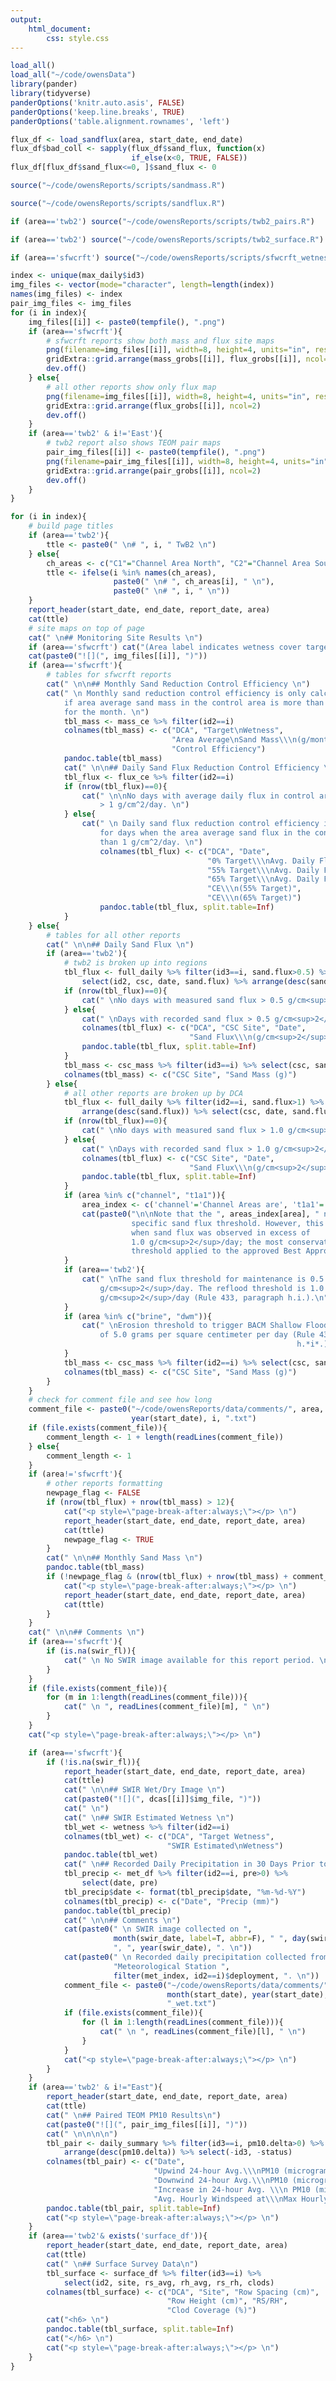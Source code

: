 ```yaml
---
output: 
    html_document:
        css: style.css
---
```


```r
load_all()
load_all("~/code/owensData")
library(pander)
library(tidyverse)
panderOptions('knitr.auto.asis', FALSE)
panderOptions('keep.line.breaks', TRUE)
panderOptions('table.alignment.rownames', 'left')
```

```r
flux_df <- load_sandflux(area, start_date, end_date)
flux_df$bad_coll <- sapply(flux_df$sand_flux, function(x) 
                           if_else(x<0, TRUE, FALSE))
flux_df[flux_df$sand_flux<=0, ]$sand_flux <- 0
```

```r
source("~/code/owensReports/scripts/sandmass.R")
```

```r
source("~/code/owensReports/scripts/sandflux.R")
```

```r
if (area=='twb2') source("~/code/owensReports/scripts/twb2_pairs.R")
```

```r
if (area=='twb2') source("~/code/owensReports/scripts/twb2_surface.R")
```

```r
if (area=='sfwcrft') source("~/code/owensReports/scripts/sfwcrft_wetness.R")
```

```r
index <- unique(max_daily$id3)
img_files <- vector(mode="character", length=length(index))
names(img_files) <- index
pair_img_files <- img_files
for (i in index){
    img_files[[i]] <- paste0(tempfile(), ".png")
    if (area=='sfwcrft'){
        # sfwcrft reports show both mass and flux site maps
        png(filename=img_files[[i]], width=8, height=4, units="in", res=300)
        gridExtra::grid.arrange(mass_grobs[[i]], flux_grobs[[i]], ncol=2)
        dev.off()
    } else{
        # all other reports show only flux map
        png(filename=img_files[[i]], width=8, height=4, units="in", res=300)
        gridExtra::grid.arrange(flux_grobs[[i]], ncol=2)
        dev.off()
    }
    if (area=='twb2' & i!='East'){
        # twb2 report also shows TEOM pair maps
        pair_img_files[[i]] <- paste0(tempfile(), ".png")
        png(filename=pair_img_files[[i]], width=8, height=4, units="in", res=300)
        gridExtra::grid.arrange(pair_grobs[[i]], ncol=2)
        dev.off()
    }
}
```

```r
for (i in index){
    # build page titles
    if (area=='twb2'){
        ttle <- paste0(" \n# ", i, " TwB2 \n")
    } else{ 
        ch_areas <- c("C1"="Channel Area North", "C2"="Channel Area South")
        ttle <- ifelse(i %in% names(ch_areas), 
                       paste0(" \n# ", ch_areas[i], " \n"), 
                       paste0(" \n# ", i, " \n"))
    }
    report_header(start_date, end_date, report_date, area)
    cat(ttle)
    # site maps on top of page
    cat(" \n## Monitoring Site Results \n")
    if (area=='sfwcrft') cat("(Area label indicates wetness cover target.) \n")
    cat(paste0("![](", img_files[[i]], ")"))
    if (area=='sfwcrft'){
        # tables for sfwcrft reports
        cat(" \n\n## Monthly Sand Reduction Control Efficiency \n")
        cat(" \n Monthly sand reduction control efficiency is only calculated 
            if area average sand mass in the control area is more than 10 grams 
            for the month. \n")
            tbl_mass <- mass_ce %>% filter(id2==i) 
            colnames(tbl_mass) <- c("DCA", "Target\nWetness", 
                                    "Area Average\nSand Mass\\\n(g/month)", 
                                    "Control Efficiency")
            pandoc.table(tbl_mass)
            cat(" \n\n## Daily Sand Flux Reduction Control Efficiency \n")
            tbl_flux <- flux_ce %>% filter(id2==i) 
            if (nrow(tbl_flux)==0){
                cat(" \n\nNo days with average daily flux in control area 
                    > 1 g/cm^2/day. \n")
            } else{
                cat(" \n Daily sand flux reduction control efficiency is only reported 
                    for days when the area average sand flux in the control area is more 
                    than 1 g/cm^2/day. \n")
                    colnames(tbl_flux) <- c("DCA", "Date", 
                                            "0% Target\\\nAvg. Daily Flux\\\n(g/cm^2/day)", 
                                            "55% Target\\\nAvg. Daily Flux\\\n(g/cm^2/day)", 
                                            "65% Target\\\nAvg. Daily Flux\\\n(g/cm^2/day)", 
                                            "CE\\\n(55% Target)",
                                            "CE\\\n(65% Target)") 
                    pandoc.table(tbl_flux, split.table=Inf)
            }
    } else{
        # tables for all other reports
        cat(" \n\n## Daily Sand Flux \n")
        if (area=='twb2'){
            # twb2 is broken up into regions
            tbl_flux <- full_daily %>% filter(id3==i, sand.flux>0.5) %>% 
                select(id2, csc, date, sand.flux) %>% arrange(desc(sand.flux))
            if (nrow(tbl_flux)==0){
                cat(" \nNo days with measured sand flux > 0.5 g/cm<sup>2</sup>/day. \n")
            } else{
                cat(" \nDays with recorded sand flux > 0.5 g/cm<sup>2</sup>/day: \n")
                colnames(tbl_flux) <- c("DCA", "CSC Site", "Date", 
                                        "Sand Flux\\\n(g/cm<sup>2</sup>/day)") 
                pandoc.table(tbl_flux, split.table=Inf)
            }
            tbl_mass <- csc_mass %>% filter(id3==i) %>% select(csc, sand.mass)
            colnames(tbl_mass) <- c("CSC Site", "Sand Mass (g)") 
        } else{
            # all other reports are broken up by DCA
            tbl_flux <- full_daily %>% filter(id2==i, sand.flux>1) %>% 
                arrange(desc(sand.flux)) %>% select(csc, date, sand.flux)
            if (nrow(tbl_flux)==0){
                cat(" \nNo days with measured sand flux > 1.0 g/cm<sup>2</sup>/day. \n")
            } else{
                cat(" \nDays with recorded sand flux > 1.0 g/cm<sup>2</sup>/day: \n")
                colnames(tbl_flux) <- c("CSC Site", "Date", 
                                        "Sand Flux\\\n(g/cm<sup>2</sup>/day)") 
                pandoc.table(tbl_flux, split.table=Inf)
            }
            if (area %in% c("channel", "t1a1")){
                area_index <- c('channel'='Channel Areas are', 't1a1'='T1A-1 is')
                cat(paste0("\n\nNote that the ", areas_index[area], " not subject to a 
                           specific sand flux threshold. However, this report includes dates 
                           when sand flux was observed in excess of 
                           1.0 g/cm<sup>2</sup>/day; the most conservative sand flux 
                           threshold applied to the approved Best Approved Control Measures.\n"))
            }
            if (area=='twb2'){
                cat(" \nThe sand flux threshold for maintenance is 0.5 
                    g/cm<sup>2</sup>/day. The reflood threshold is 1.0 
                    g/cm<sup>2</sup>/day (Rule 433, paragraph h.i.).\n")
            }
            if (area %in% c("brine", "dwm")){
                cat(" \nErosion threshold to trigger BACM Shallow Flooding is sand flux 
                    of 5.0 grams per square centimeter per day (Rule 433, paragraph 
                                                                h.*i*.) \n")
            } 
            tbl_mass <- csc_mass %>% filter(id2==i) %>% select(csc, sand.mass)
            colnames(tbl_mass) <- c("CSC Site", "Sand Mass (g)") 
        }
    }
    # check for comment file and see how long
    comment_file <- paste0("~/code/owensReports/data/comments/", area, month(start_date), 
                           year(start_date), i, ".txt")
    if (file.exists(comment_file)){ 
        comment_length <- 1 + length(readLines(comment_file))
    } else{
        comment_length <- 1
    }
    if (area!='sfwcrft'){
        # other reports formatting
        newpage_flag <- FALSE
        if (nrow(tbl_flux) + nrow(tbl_mass) > 12){
            cat("<p style=\"page-break-after:always;\"></p> \n")
            report_header(start_date, end_date, report_date, area)
            cat(ttle)
            newpage_flag <- TRUE
        }
        cat(" \n\n## Monthly Sand Mass \n")
        pandoc.table(tbl_mass)
        if (!newpage_flag & (nrow(tbl_flux) + nrow(tbl_mass) + comment_length> 12)){
            cat("<p style=\"page-break-after:always;\"></p> \n")
            report_header(start_date, end_date, report_date, area)
            cat(ttle)
        }
    }
    cat(" \n\n## Comments \n")
    if (area=='sfwcrft'){
        if (is.na(swir_fl)){
            cat(" \n No SWIR image available for this report period. \n")
        }
    }
    if (file.exists(comment_file)){
        for (m in 1:length(readLines(comment_file))){
            cat(" \n ", readLines(comment_file)[m], " \n")
        }
    }
    cat("<p style=\"page-break-after:always;\"></p> \n")

    if (area=='sfwcrft'){
        if (!is.na(swir_fl)){
            report_header(start_date, end_date, report_date, area)
            cat(ttle)
            cat(" \n\n## SWIR Wet/Dry Image \n")
            cat(paste0("![](", dcas[[i]]$img_file, ")"))
            cat(" \n")
            cat(" \n## SWIR Estimated Wetness \n")
            tbl_wet <- wetness %>% filter(id2==i)
            colnames(tbl_wet) <- c("DCA", "Target Wetness", 
                                   "SWIR Estimated\nWetness")
            pandoc.table(tbl_wet)
            cat(" \n## Recorded Daily Precipitation in 30 Days Prior to SWIR Image \n")
            tbl_precip <- met_df %>% filter(id2==i, pre>0) %>%
                select(date, pre)
            tbl_precip$date <- format(tbl_precip$date, "%m-%d-%Y")
            colnames(tbl_precip) <- c("Date", "Precip (mm)")
            pandoc.table(tbl_precip)
            cat(" \n\n## Comments \n")
            cat(paste0(" \n SWIR image collected on ", 
                       month(swir_date, label=T, abbr=F), " ", day(swir_date), 
                       ", ", year(swir_date), ". \n"))
            cat(paste0(" \n Recorded daily precipitation collected from ",
                       "Meteorological Station ", 
                       filter(met_index, id2==i)$deployment, ". \n"))
            comment_file <- paste0("~/code/owensReports/data/comments/", area, 
                                   month(start_date), year(start_date), i, 
                                   "_wet.txt")
            if (file.exists(comment_file)){
                for (l in 1:length(readLines(comment_file))){
                    cat(" \n ", readLines(comment_file)[l], " \n")
                }
            }
            cat("<p style=\"page-break-after:always;\"></p> \n")
        }
    }
    if (area=='twb2' & i!="East"){
        report_header(start_date, end_date, report_date, area)
        cat(ttle)
        cat(" \n## Paired TEOM PM10 Results\n")
        cat(paste0("![](", pair_img_files[[i]], ")"))
        cat(" \n\n\n\n")
        tbl_pair <- daily_summary %>% filter(id3==i, pm10.delta>0) %>% 
            arrange(desc(pm10.delta)) %>% select(-id3, -status)
        colnames(tbl_pair) <- c("Date", 
                                "Upwind 24-hour Avg.\\\nPM10 (micrograms/m<sup>3</sup>)", 
                                "Downwind 24-hour Avg.\\\nPM10 (micrograms/m<sup>3</sup>)", 
                                "Increase in 24-hour Avg. \\\n PM10 (micrograms/m<sup>3</sup>)", 
                                "Avg. Hourly Windspeed at\\\nMax Hourly PM10 Increase (m/s)")
        pandoc.table(tbl_pair, split.table=Inf)
        cat("<p style=\"page-break-after:always;\"></p> \n")
    }
    if (area=='twb2'& exists('surface_df')){
        report_header(start_date, end_date, report_date, area)
        cat(ttle)
        cat(" \n## Surface Survey Data\n")
        tbl_surface <- surface_df %>% filter(id3==i) %>% 
            select(id2, site, rs_avg, rh_avg, rs_rh, clods)
        colnames(tbl_surface) <- c("DCA", "Site", "Row Spacing (cm)", 
                                   "Row Height (cm)", "RS/RH", 
                                   "Clod Coverage (%)")
        cat("<h6> \n")
        pandoc.table(tbl_surface, split.table=Inf)
        cat("</h6> \n")
        cat("<p style=\"page-break-after:always;\"></p> \n")
    }
}
```

